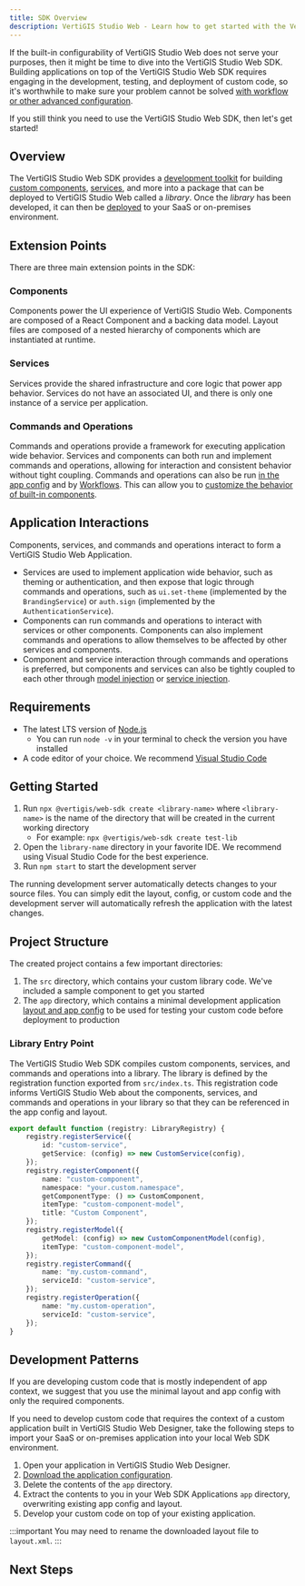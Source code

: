 ```yaml
---
title: SDK Overview
description: VertiGIS Studio Web - Learn how to get started with the VertiGIS Studio Web SDK
---
```



If the built-in configurability of VertiGIS Studio Web does not serve your purposes, then it might be time to dive into the VertiGIS Studio Web SDK. Building applications on top of the VertiGIS Studio Web SDK requires engaging in the development, testing, and deployment of custom code, so it's worthwhile to make sure your problem cannot be solved [with workflow or other advanced configuration](overview.mdx).

If you still think you need to use the VertiGIS Studio Web SDK, then let's get started!

<DesignerCallout />

## Overview

The VertiGIS Studio Web SDK provides a [development toolkit](https://github.com/geocortex/vertigis-web-sdk) for building [custom components](sdk-components-create.mdx), [services](sdk-services-create.mdx), and more into a package that can be deployed to VertiGIS Studio Web called a _library_. Once the _library_ has been developed, it can then be [deployed](sdk-deployment.mdx) to your SaaS or on-premises environment.

## Extension Points

There are three main extension points in the SDK:

### Components

Components power the UI experience of VertiGIS Studio Web. Components are composed of a React Component and a backing data model. Layout files are composed of a nested hierarchy of components which are instantiated at runtime.

### Services

Services provide the shared infrastructure and core logic that power app behavior. Services do not have an associated UI, and there is only one instance of a service per application.

### Commands and Operations

Commands and operations provide a framework for executing application wide behavior. Services and components can both run and implement commands and operations, allowing for interaction and consistent behavior without tight coupling. Commands and operations can also be run [in the app config](tutorial-configure-button-click.mdx) and by [Workflows](https://docs.geocortex.com/workflow/latest/help/Default.htm#wf5/help/activities/run-command.htm). This can allow you to [customize the behavior of built-in components](tutorial-change-default-behavior.mdx).

## Application Interactions

<!-- TODO-API links to components -->

Components, services, and commands and operations interact to form a VertiGIS Studio Web Application.

-   Services are used to implement application wide behavior, such as theming or authentication, and then expose that logic through commands and operations, such as `ui.set-theme` (implemented by the `BrandingService`) or `auth.sign` (implemented by the `AuthenticationService`).
-   Components can run commands and operations to interact with services or other components. Components can also implement commands and operations to allow themselves to be affected by other services and components.
-   Component and service interaction through commands and operations is preferred, but components and services can also be tightly coupled to each other through [model injection](sdk-components-interactions.mdx#importing-models) or [service injection](sdk-services-injecting-services.mdx).

## Requirements

-   The latest LTS version of [Node.js](https://nodejs.org/en/)
    -   You can run `node -v` in your terminal to check the version you have installed
-   A code editor of your choice. We recommend [Visual Studio Code](https://code.visualstudio.com/)

## Getting Started

1. Run `npx @vertigis/web-sdk create <library-name>` where `<library-name>` is the name of the directory that will be created in the current working directory
    - For example: `npx @vertigis/web-sdk create test-lib`
1. Open the `library-name` directory in your favorite IDE. We recommend using Visual Studio Code for the best experience.
1. Run `npm start` to start the development server

The running development server automatically detects changes to your source files. You can simply edit the layout, config, or custom code and the development server will automatically refresh the application with the latest changes.

## Project Structure

The created project contains a few important directories:

1. The `src` directory, which contains your custom library code. We've included a sample component to get you started
1. The `app` directory, which contains a minimal development application [layout and app config](key-concepts.mdx) to be used for testing your custom code before deployment to production

### Library Entry Point

The VertiGIS Studio Web SDK compiles custom components, services, and commands and operations into a library. The library is defined by the registration function exported from `src/index.ts`. This registration code informs VertiGIS Studio Web about the components, services, and commands and operations in your library so that they can be referenced in the app config and layout.

```ts title="src/index.ts"
export default function (registry: LibraryRegistry) {
    registry.registerService({
        id: "custom-service",
        getService: (config) => new CustomService(config),
    });
    registry.registerComponent({
        name: "custom-component",
        namespace: "your.custom.namespace",
        getComponentType: () => CustomComponent,
        itemType: "custom-component-model",
        title: "Custom Component",
    });
    registry.registerModel({
        getModel: (config) => new CustomComponentModel(config),
        itemType: "custom-component-model",
    });
    registry.registerCommand({
        name: "my.custom-command",
        serviceId: "custom-service",
    });
    registry.registerOperation({
        name: "my.custom-operation",
        serviceId: "custom-service",
    });
}
```

## Development Patterns

If you are developing custom code that is mostly independent of app context, we suggest that you use the minimal layout and app config with only the required components.

If you need to develop custom code that requires the context of a custom application built in VertiGIS Studio Web Designer, take the following steps to import your SaaS or on-premises application into your local Web SDK environment.

1. Open your application in VertiGIS Studio Web Designer.
1. [Download the application configuration](https://docs.geocortex.com/webviewer/latest/admin-help/Default.htm#gwv/download-app-configuration.htm).
1. Delete the contents of the `app` directory.
1. Extract the contents to you in your Web SDK Applications `app` directory, overwriting existing app config and layout.
1. Develop your custom code on top of your existing application.

:::important
You may need to rename the downloaded layout file to `layout.xml`.
:::

## Next Steps

<UseCaseContainer>
    <UseCaseCard
        title="Create a Component"
        description="Learn how to create a basic component"
        link={useBaseUrl("docs/web/sdk-components-create")}
    />
    <UseCaseCard
        title="Create a Service"
        description="Learn how to create a basic service"
        link={useBaseUrl("docs/web/sdk-services-create")}
    />
    <UseCaseCard
        title="Deploy your Application"
        description="Learn how to deploy your custom library, layout and app config"
        link={useBaseUrl("docs/web/sdk-deployment")}
    />
    <UseCaseCard
        title="SDK Samples"
        description="Check out a collection of samples that demonstrate how to configure and customize VertiGIS Studio Web apps using the VertiGIS Studio Web SDK"
        link={useBaseUrl("docs/web/sdk-samples")}
    />
</UseCaseContainer>
